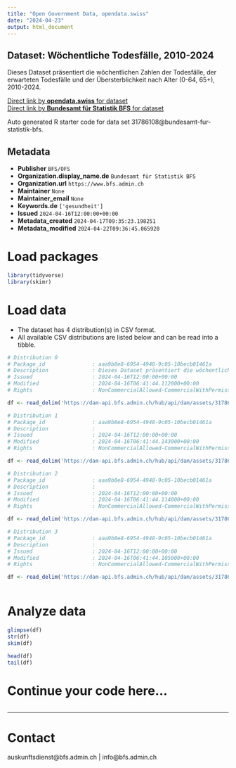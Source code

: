 ```yaml
---
title: "Open Government Data, opendata.swiss"
date: "2024-04-23"
output: html_document
---
```


## Dataset: Wöchentliche Todesfälle, 2010-2024

Dieses Dataset präsentiert die wöchentlichen Zahlen der Todesfälle, der erwarteten Todesfälle und der Übersterblichkeit nach Alter (0-64, 65+), 2010-2024.

[Direct link by **opendata.swiss** for dataset](https://opendata.swiss/de/dataset/wochentliche-todesfalle-2010-20241)<br>
[Direct link by **Bundesamt für Statistik BFS** for dataset](https://www.bfs.admin.ch/asset/de/ts-d-14.03.04.03-wr)

Auto generated R starter code for data set 31786108@bundesamt-fur-statistik-bfs.

## Metadata

- **Publisher** `BFS/OFS`
- **Organization.display_name.de** `Bundesamt für Statistik BFS`
- **Organization.url** `https://www.bfs.admin.ch`
- **Maintainer** `None`
- **Maintainer_email** `None`
- **Keywords.de** `['gesundheit']`
- **Issued** `2024-04-16T12:00:00+00:00`
- **Metadata_created** `2024-04-17T09:35:23.198251`
- **Metadata_modified** `2024-04-22T09:36:45.065920`


# Load packages

```r

library(tidyverse)
library(skimr)

```

# Load data

-   The dataset has 4 distribution(s) in CSV format.
-   All available CSV distributions are listed below and can be read into a tibble.

```r

# Distribution 0
# Package_id               : aaa9b8e8-6954-4948-9c05-10becb01461a
# Description              : Dieses Dataset präsentiert die wöchentlichen Zahlen der Todesfälle, der erwarteten Todesfälle und der Übersterblichkeit nach Alter (0-64, 65+), 2010-2024.
# Issued                   : 2024-04-16T12:00:00+00:00
# Modified                 : 2024-04-16T06:41:44.112000+00:00
# Rights                   : NonCommercialAllowed-CommercialWithPermission-ReferenceRequired

df <- read_delim('https://dam-api.bfs.admin.ch/hub/api/dam/assets/31786122/master')

# Distribution 1
# Package_id               : aaa9b8e8-6954-4948-9c05-10becb01461a
# Description              : 
# Issued                   : 2024-04-16T12:00:00+00:00
# Modified                 : 2024-04-16T06:41:44.143000+00:00
# Rights                   : NonCommercialAllowed-CommercialWithPermission-ReferenceRequired

df <- read_delim('https://dam-api.bfs.admin.ch/hub/api/dam/assets/31786120/master')

# Distribution 2
# Package_id               : aaa9b8e8-6954-4948-9c05-10becb01461a
# Description              : 
# Issued                   : 2024-04-16T12:00:00+00:00
# Modified                 : 2024-04-16T06:41:44.114000+00:00
# Rights                   : NonCommercialAllowed-CommercialWithPermission-ReferenceRequired

df <- read_delim('https://dam-api.bfs.admin.ch/hub/api/dam/assets/31786132/master')

# Distribution 3
# Package_id               : aaa9b8e8-6954-4948-9c05-10becb01461a
# Description              : 
# Issued                   : 2024-04-16T12:00:00+00:00
# Modified                 : 2024-04-16T06:41:44.105000+00:00
# Rights                   : NonCommercialAllowed-CommercialWithPermission-ReferenceRequired

df <- read_delim('https://dam-api.bfs.admin.ch/hub/api/dam/assets/31786128/master')



```

# Analyze data

```r

glimpse(df)
str(df)
skim(df)

head(df)
tail(df)

```

# Continue your code here...

```r

```

------------------------------------------------------------------------

# Contact

auskunftsdienst@bfs.admin.ch | info@bfs.admin.ch
